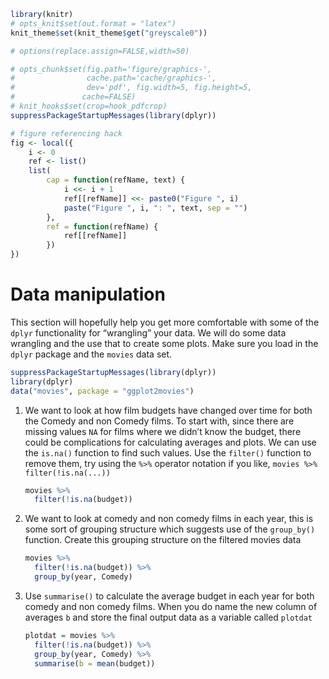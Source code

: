 ```r
library(knitr)
# opts_knit$set(out.format = "latex")
knit_theme$set(knit_theme$get("greyscale0"))

# options(replace.assign=FALSE,width=50)

# opts_chunk$set(fig.path='figure/graphics-', 
#                cache.path='cache/graphics-', 
#                dev='pdf', fig.width=5, fig.height=5, 
#               cache=FALSE)
# knit_hooks$set(crop=hook_pdfcrop)
suppressPackageStartupMessages(library(dplyr))

# figure referencing hack
fig <- local({
    i <- 0
    ref <- list()
    list(
        cap = function(refName, text) {
            i <<- i + 1
            ref[[refName]] <<- paste0("Figure ", i)
            paste("Figure ", i, ": ", text, sep = "")
        },
        ref = function(refName) {
            ref[[refName]]
        })
})

```

# Data manipulation 

This section will hopefully help you get more comfortable with some of the `dplyr` functionality for "wrangling" your data. We will do some data wrangling and the use that to create some plots. Make sure you load in the `dplyr` package and the `movies` data set.

```r
suppressPackageStartupMessages(library(dplyr))
library(dplyr)
data("movies", package = "ggplot2movies")
```


(1) We want to look at how film budgets have changed over time for both the Comedy and non Comedy films. To start with, since there are missing values `NA` for films where we didn't know the budget, there could be complications for calculating averages and plots. We can use the `is.na()` function to find such values. Use the `filter()` function to remove them, try using the `%>%` operator notation if you like, `movies %>% filter(!is.na(...))`

    ```r
    movies %>%
      filter(!is.na(budget))
    ```


(1) We want to look at comedy and non comedy films in each year, this is some sort of grouping structure which suggests use of the `group_by()` function. Create this grouping structure on the filtered movies data

    ```r
    movies %>% 
      filter(!is.na(budget)) %>%
      group_by(year, Comedy)
    ```

(1) Use `summarise()` to calculate the average budget in each year for both comedy and non comedy films. When you do name the new column of averages `b` and store the final output data as a variable called `plotdat`

    ```r
    plotdat = movies %>% 
      filter(!is.na(budget)) %>%
      group_by(year, Comedy) %>%
      summarise(b = mean(budget))
    ```

<!-- (1) We could now create a line plot for the non comedy movies using^[Here we are using the formula notation for plots, refer back to the plotting section of the notes if you are unsure.] -->

<!-- ```{r, echo=FALSE, eval = TRUE} -->
<!-- non_comedy = plotdat %>%  -->
<!--       filter(Comedy == 0) -->
<!-- ``` -->


<!--     ```{r, echo = TRUE, eval = FALSE} -->
<!--     non_comedy = plotdat %>%  -->
<!--       filter(Comedy == 0) -->
<!--     plot(b~year, data = non_comedy, type = "l",  -->
<!--          ylab = "Average Budget") -->
<!--     ``` -->

<!-- (1) Use `lines()` to add the corresponding line for the comedy films to be able to compare how the average budgets for each film type compares over time. -->

<!-- ```{r, eval = TRUE, echo = FALSE} -->
<!-- comedy = plotdat %>%  -->
<!--       filter(Comedy == 1) -->
<!-- ``` -->

<!--     ```{r, eval = FALSE} -->
<!--     comedy = plotdat %>%  -->
<!--       filter(Comedy == 1) -->
<!--     lines(b~year, data = comedy, col = 2) -->
<!--     ``` -->

<!-- (1) Similarly create a data set which calculates the average rating for different film lengths for both comedy and non comedy films -->
<!-- called `films` -->

<!--     ```{r} -->
<!--     films = movies %>% -->
<!--       group_by(length,Comedy) %>% -->
<!--       summarise(r = mean(rating)) -->
<!--     ``` -->

<!-- (1) We could then plot the average rating against length for the non comedy films using the code below. In my data the average ratings column is called `r` -->

<!-- ```{r, eval=TRUE, echo = FALSE} -->
<!-- non_films = films %>% -->
<!--            filter(Comedy == 0) -->
<!-- ``` -->


<!--     ```{r, echo = TRUE, eval = FALSE} -->
<!--     non_films = films %>% -->
<!--            filter(Comedy == 0) -->
<!--     plot(r ~ length, data = non_films, pch = 19, -->
<!--          ylab = "Average Rating") -->
<!--     ``` -->

<!-- (1) Add the points for the Comedy films in red using the `points()` function -->

<!-- ```{r, echo = FALSE} -->
<!-- com_films = films %>%  -->
<!--       filter(Comedy == 1) -->
<!-- ``` -->


<!--     ```{r, eval = FALSE} -->
<!--     com_films = films %>%  -->
<!--       filter(Comedy == 1) -->
<!--     points(r~length, data = com_films, pch = 19, col = 2) -->
<!--     ``` -->
